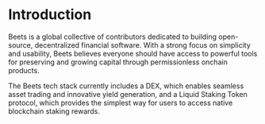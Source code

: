 # Introduction

Beets is a global collective of contributors dedicated to building open-source, decentralized financial software. With a strong focus on simplicity and usability, Beets believes everyone should have access to powerful tools for preserving and growing capital through permissionless onchain products.

The Beets tech stack currently includes a DEX, which enables seamless asset trading and innovative yield generation, and a  Liquid Staking Token protocol, which provides the simplest way for users to access native blockchain staking rewards.
